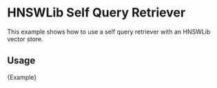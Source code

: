 # HNSWLib Self Query Retriever

This example shows how to use a self query retriever with an HNSWLib vector store.

## Usage


<CodeBlock language="typescript">{Example}</CodeBlock>
